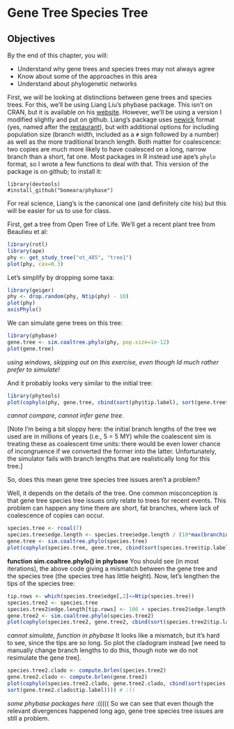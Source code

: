 # Gene Tree Species Tree

## Objectives

By the end of this chapter, you will:

* Understand why gene trees and species trees may not always agree
* Know about some of the approaches in this area
* Understand about phylogenetic networks

First, we will be looking at distinctions between gene trees and species trees. For this, we'll be using Liang Liu's phybase package. This isn't on CRAN, but it is available on his [website](https://faculty.franklin.uga.edu/lliu/content/phybase?). However, we'll be using a version I modified slightly and put on github. Liang's package uses [newick](http://evolution.genetics.washington.edu/phylip/newicktree.html) format (yes, named after the [restaurant](http://newicks.com)), but with additional options for including population size (branch width, included as a `#` sign followed by a number) as well as the more traditional branch length. Both matter for coalescence: two copies are much more likely to have coalesced on a long, narrow branch than a short, fat one. Most packages in R instead use ape's `phylo` format, so I wrote a few functions to deal with that. This version of the package is on github; to install it:

```
library(devtools)
#install_github("bomeara/phybase")
```

For real science, Liang's is the canonical one (and definitely cite his) but this will be easier for us to use for class.

First, get a tree from Open Tree of Life. We'll get a recent plant tree from Beaulieu et al:

```r
library(rotl)
library(ape)
phy <- get_study_tree("ot_485", "tree1")
plot(phy, cex=0.3)
```

Let's simplify by dropping some taxa:

```r
library(geiger)
phy <- drop.random(phy, Ntip(phy) - 10)
plot(phy)
axisPhylo()
```


We can simulate gene trees on this tree:
```r
library(phybase)  
gene.tree <- sim.coaltree.phylo(phy, pop.size=1e-12)
plot(gene.tree)
```
*using windows, skipping out on this exercise, even though Id much rather prefer to simulate!*


And it probably looks very similar to the initial tree:
```r
library(phytools)
plot(cophylo(phy, gene.tree, cbind(sort(phy$tip.label), sort(gene.tree$tip.label)))) 

```
*cannot compare, cannot infer gene tree.* 

[Note I'm being a bit sloppy here: the initial branch lengths of the tree we used are in millions of years (i.e., 5 = 5 MY) while the coalescent sim is treating these as coalescent time units: there would be even lower chance of incongruence if we converted the former into the latter. Unfortunately, the simulator fails with branch lengths that are realistically long for this tree.]

So, does this mean gene tree species tree issues aren't a problem?

Well, it depends on the details of the tree. One common misconception is that gene tree species tree issues only relate to trees for recent events. This problem can happen any time there are short, fat branches, where lack of coalescence of copies can occur.

```r
species.tree <- rcoal(7)
species.tree$edge.length <- species.tree$edge.length / (10*max(branching.times(species.tree)))
gene.tree <- sim.coaltree.phylo(species.tree) 
plot(cophylo(species.tree, gene.tree, cbind(sort(species.tree$tip.label), sort(gene.tree$tip.label)))) #cannot complete. 
```
**function sim.coaltree.phylo() in phybase**
You should see (in most iterations), the above code giving a mismatch between the gene tree and the species tree (the species tree has little height). Now, let's lengthen the tips of the species tree:

```r
tip.rows <- which(species.tree$edge[,2]<=Ntip(species.tree))
species.tree2 <- species.tree
species.tree2$edge.length[tip.rows] <- 100 + species.tree2$edge.length[tip.rows]
gene.tree2 <- sim.coaltree.phylo(species.tree2) 
plot(cophylo(species.tree2, gene.tree2, cbind(sort(species.tree2$tip.label), sort(gene.tree2$tip.label)))) #cannot complete. 
```
*cannot simulate, function in phybase* 
It looks like a mismatch, but it's hard to see, since the tips are so long. So plot the cladogram instead [we need to manually change branch lengths to do this, though note we do not resimulate the gene tree].

```r
species.tree2.clado <- compute.brlen(species.tree2)
gene.tree2.clado <- compute.brlen(gene.tree2) 
plot(cophylo(species.tree2.clado, gene.tree2.clado, cbind(sort(species.tree2.clado$tip.label),
sort(gene.tree2.clado$tip.label)))) # :(( 
```
*some phybase packages here* :(((((
So we can see that even though the relevant divergences happened long ago, gene tree species tree issues are still a problem.
